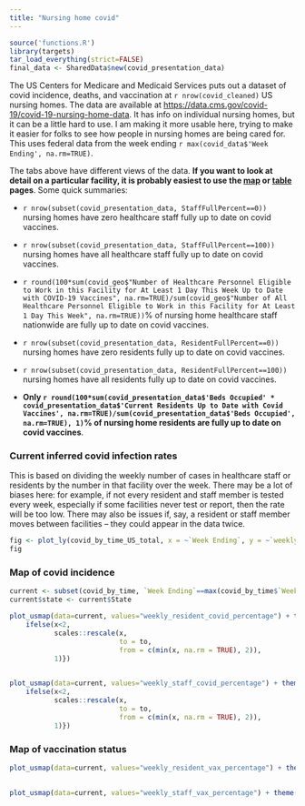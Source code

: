 ```yaml
---
title: "Nursing home covid"
---
```


```r
source('functions.R')
library(targets)
tar_load_everything(strict=FALSE)
final_data <- SharedData$new(covid_presentation_data)
```


The US Centers for Medicare and Medicaid Services puts out a dataset of covid incidence, deaths, and vaccination at `r nrow(covid_cleaned)` US nursing homes. The data are available at <https://data.cms.gov/covid-19/covid-19-nursing-home-data>. It has info on individual nursing homes, but it can be a little hard to use. I am making it more usable here, trying to make it easier for folks to see how people in nursing homes are being cared for. This uses federal data from the week ending `r max(covid_data$'Week Ending', na.rm=TRUE)`. 

The tabs above have different views of the data. **If you want to look at detail on a particular facility, it is probably easiest to use the [map](map.html) or [table](table.html) pages**. Some quick summaries:

* `r nrow(subset(covid_presentation_data, StaffFullPercent==0))` nursing homes have zero healthcare staff fully up to date on covid vaccines.
* `r nrow(subset(covid_presentation_data, StaffFullPercent==100))` nursing homes have all healthcare staff fully up to date on covid vaccines.
* `r round(100*sum(covid_geo$"Number of Healthcare Personnel Eligible to Work in this Facility for At Least 1 Day This Week Up to Date with COVID-19 Vaccines", na.rm=TRUE)/sum(covid_geo$"Number of All Healthcare Personnel Eligible to Work in this Facility for At Least 1 Day This Week", na.rm=TRUE))`% of nursing home healthcare staff nationwide are fully up to date on covid vaccines.

* `r nrow(subset(covid_presentation_data, ResidentFullPercent==0))` nursing homes have zero residents fully up to date on covid vaccines.
* `r nrow(subset(covid_presentation_data, ResidentFullPercent==100))` nursing homes have all residents fully up to date on covid vaccines.
* **Only `r round(100*sum(covid_presentation_data$'Beds Occupied' * covid_presentation_data$'Current Residents Up to Date with Covid Vaccines', na.rm=TRUE)/sum(covid_presentation_data$'Beds Occupied', na.rm=TRUE), 1)`% of nursing home residents are fully up to date on covid vaccines**.

### Current inferred covid infection rates

This is based on dividing the weekly number of cases in healthcare staff or residents by the number in that facility over the week. There may be a lot of biases here: for example, if not every resident and staff member is tested every week, especially if some facilities never test or report, then the rate will be too low. There may also be issues if, say, a resident or staff member moves between facilities -- they could appear in the data twice.

```r
fig <- plot_ly(covid_by_time_US_total, x = ~`Week Ending`, y = ~`weekly_resident_covid_percentage`, type = 'scatter', mode = 'lines+markers', name="Residents") |> add_trace(y = ~weekly_staff_covid_percentage, name = 'Staff', mode = 'lines+markers') |> layout(yaxis = list(title = "Inferred percentage with covid"), xaxis = list(title = 'Week Ending')) |> layout(legend = list(x = 0.1, y = 0.9))
fig
```

### Map of covid incidence
```r
current <- subset(covid_by_time, `Week Ending`==max(covid_by_time$`Week Ending`))
current$state <- current$State

plot_usmap(data=current, values="weekly_resident_covid_percentage") + theme(legend.position="top") + scale_fill_viridis(name=paste0("Percent of nursing home residents with covid\n(Week ending ", unique(current$`Week Ending`), ", from NursingHomeCovid.info)"), rescaler = function(x, to = c(0, 1), from = NULL) {
    ifelse(x<2, 
           scales::rescale(x,
                           to = to,
                           from = c(min(x, na.rm = TRUE), 2)),
           1)})
		   

plot_usmap(data=current, values="weekly_staff_covid_percentage") + theme(legend.position="top") + scale_fill_viridis(name=paste0("Percent of nursing home staff with covid\n(Week ending ", unique(current$`Week Ending`), ", from NursingHomeCovid.info)"), rescaler = function(x, to = c(0, 1), from = NULL) {
    ifelse(x<2, 
           scales::rescale(x,
                           to = to,
                           from = c(min(x, na.rm = TRUE), 2)),
           1)})
```

### Map of vaccination status
```r

plot_usmap(data=current, values="weekly_resident_vax_percentage") + theme(legend.position="top") + scale_fill_viridis(name=paste0("Percent of nursing home residents fully vaccinated\n(Week ending ", unique(current$`Week Ending`), ", from NursingHomeCovid.info)"), option="H", limits=c(0,100), direction=-1)
		   

plot_usmap(data=current, values="weekly_staff_vax_percentage") + theme(legend.position="top") + scale_fill_viridis(name=paste0("Percent of nursing home staff fully_vaccinated\n(Week ending ", unique(current$`Week Ending`), ", from NursingHomeCovid.info)"), option="H", limits=c(0,100), direction=-1)
```

